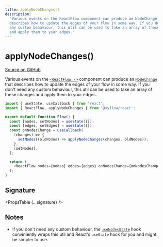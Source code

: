 ```yaml
---
title: applyNodeChanges()
description:
  "Various events on the ReactFlow component can produce an NodeChange that
  describes how to update the edges of your flow in some way. If you don't need
  any custom behaviour, this util can be used to take an array of these changes
  and apply them to your edges."
---
```



# applyNodeChanges()

[Source on GitHub](https://github.com/xyflow/xyflow/blob/main/packages/react/src/utils/changes.ts/#L140)

Various events on the [`<ReactFlow />`](/api-reference/react-flow) component can produce an
[`NodeChange`](/api-reference/types/node-change) that describes how to update the edges of your
flow in some way. If you don't need any custom behaviour, this util can be used to
take an array of these changes and apply them to your edges.

```js
import { useState, useCallback } from 'react';
import { ReactFlow, applyNodeChanges } from '@xyflow/react';

export default function Flow() {
  const [nodes, setNodes] = useState([]);
  const [edges, setEdges] = useState([]);
  const onNodesChange = useCallback(
    (changes) => {
      setNodes((oldNodes) => applyNodeChanges(changes, oldNodes));
    },
    [setNodes],
  );

  return (
    <ReactFlow nodes={nodes} edges={edges} onNodesChange={onNodesChange} />
  );
}
```

## Signature

<PropsTable {...signature} />

## Notes

- If you don't need any custom behaviour, the [`useNodesState`](/api-reference/hooks/use-nodes-state)
  hook conviniently wraps this util and React's `useState` hook for you and might
  be simpler to use.
